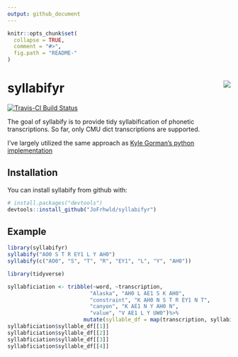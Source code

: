 ```yaml
---
output: github_document
---
```


<!-- README.md is generated from README.Rmd. Please edit that file -->



```r
knitr::opts_chunk$set(
  collapse = TRUE,
  comment = "#>",
  fig.path = "README-"
)
```

# syllabifyr <img src="man/figures/logo.png" align="right" />

[![Travis-CI Build Status](https://travis-ci.org/JoFrhwld/syllabify.svg?branch=master)](https://travis-ci.org/JoFrhwld/syllabify)

The goal of syllabify is to provide tidy syllabification of phonetic transcriptions. So far, only CMU dict transcriptions are supported.

I've largely utilized the same approach as [Kyle Gorman's python implementation](https://github.com/kylebgorman/syllabify)

## Installation

You can install syllabify from github with:

```r
# install.packages("devtools")
devtools::install_github("JoFrhwld/syllabifyr")
```

## Example


```r
library(syllabifyr)
syllabify("AO0 S T R EY1 L Y AH0")
syllabify(c("AO0", "S", "T", "R", "EY1", "L", "Y", "AH0"))
```


```r
library(tidyverse)

syllabficiation <- tribble(~word, ~transcription,
                          "Alaska", "AH0 L AE1 S K AH0",
                          "constraint", "K AH0 N S T R EY1 N T",
                          "canyon", "K AE1 N Y AH0 N",
                          "value", "V AE1 L Y UW0")%>%
                        mutate(syllable_df = map(transcription, syllabify))
syllabficiation$syllable_df[[1]]
syllabficiation$syllable_df[[2]]
syllabficiation$syllable_df[[3]]
syllabficiation$syllable_df[[4]]
```



